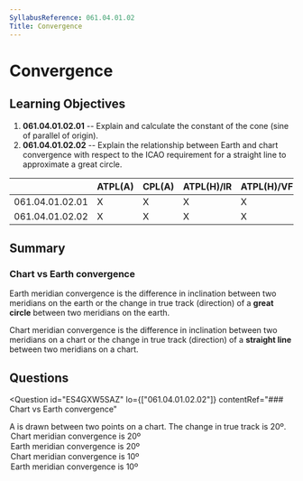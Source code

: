 ```yaml
---
SyllabusReference: 061.04.01.02
Title: Convergence
---
```


# Convergence

## Learning Objectives

1. **061.04.01.02.01** -- Explain and calculate the constant of the cone (sine
   of parallel of origin).
2. **061.04.01.02.02** -- Explain the relationship between Earth and chart
   convergence with respect to the ICAO requirement for a straight line to
   approximate a great circle.

|                 | ATPL(A) | CPL(A) | ATPL(H)/IR | ATPL(H)/VFR | CPL(H) | IR  | CBIR(A) |
| --------------- | ------- | ------ | ---------- | ----------- | ------ | --- | ------- |
| 061.04.01.02.01 | X       | X      | X          | X           | X      |     |         |
| 061.04.01.02.02 | X       | X      | X          | X           | X      |     |         |

## Summary

### Chart vs Earth convergence

Earth meridian convergence is the difference in inclination between two
meridians on the earth or the change in true track (direction) of a **great
circle** between two meridians on the earth.

Chart meridian convergence is the difference in inclination between two
meridians on a chart or the change in true track (direction) of a **straight
line** between two meridians on a chart.

## Questions

<Question
  id="ES4GXW5SAZ"
  lo={["061.04.01.02.02"]}
  contentRef="### Chart vs Earth convergence"
>
  <Text variant="oneCorrect">
    A <Subject /> is drawn between two points on a chart. The change in true
    track is 20º.
  </Text>
  <Option subject={[["straight line"]]}>
    Chart meridian convergence is 20º
  </Option>
  <Option subject={[["great circle"]]}>
    Earth meridian convergence is 20º
  </Option>
  <Option why="This option never makes sense. If the change in true track is 20º, the convergence is 20º.">
    Chart meridian convergence is 10º
  </Option>
  <Option why="This option never makes sense. If the change in true track is 20º, the convergence is 20º.">
    Earth meridian convergence is 10º
  </Option>
</Question>
